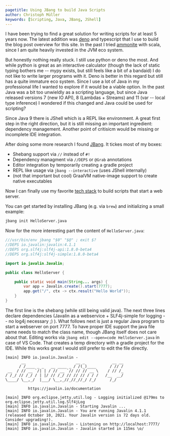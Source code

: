 ```yaml
---
pagetitle: Using JBang to build Java Scripts
author: Christoph Müller
keywords: [Scripting, Java, JBang, JShell]
---
```


I have been trying to find a great solution for writing scripts for at least 5 years now. The latest addition was [deno](https://deno.land/) and typescript that I use to build the blog post overview for this site. In the past I tried [ammonite](https://ammonite.io/) with scala, since I am quite heavily invested in the JVM eco system. 

But honestly nothing really stuck. I still use python or deno the most. And while python is great as an interactive calculator (though the lack of static typing bothers me -- mypy exists, but still feels like a bit of a bandaid) I do not like to write larger programs with it. Deno is better in this regard but still has a quite immature eco system. Since I use a lot of Java in my professional life I wanted to explore if it would be a viable option. In the past Java was a bit too unwieldly as a scripting language, but since Java released versions 7 (new IO API), 8 (Lambdas + Streams) and 11 (var -- local type inference) I wondered if this changed and Java could be used for scripting? 

Since Java 9 there is JShell which is a REPL like environment. A great first step in the right direction, but it is still missing an important ingredient: dependency management. Another point of critisicm would be missing or incomplete IDE integration.

After doing some more research I found [JBang](https://jbang.dev/). It tickes most of my boxes:

- Shebang support via `//` instead of `#!`
- Dependency managment via `//DEPS` or `@Grab` annotations
- Editor integration by temporarily creating a gradle project
- REPL like usage via `jbang --interactive` (uses JShell internally)
- (not that important but cool) GraalVM native-image support to create native executables

Now I can finally use my favorite [tech stack](./2020-12-30_my_favorite_tech_stack.html) to build scripts that start a web server.

You can get started by installing JBang (e.g. via `brew`) and initializing a small example:

```bash
jbang init HelloServer.java
```

Now for the more interesting part the content of `HelloServer.java`:

```java
///usr/bin/env jbang "$0" "$@" ; exit $?
//DEPS io.javalin:javalin:4.1.1
//DEPS org.slf4j:slf4j-api:1.8.0-beta4
//DEPS org.slf4j:slf4j-simple:1.8.0-beta4

import io.javalin.Javalin;

public class HelloServer {

    public static void main(String... args) {
        var app = Javalin.create().start(7777);
        app.get("/", ctx -> ctx.result("Hello World"));
    }
}
```

The first line is the shebang (while still being valid java). The next three lines declare dependencies (Javalin as a webservice + SLF4j-simple for logging -- no log4j necessary ;) ). What follows next is just a regular Java program to start a webserver on port 7777. To have proper IDE support the java file name needs to match the class name, though JBang itself does not care about that. Editing works via `jbang edit --open=code HelloServer.java` in case of VS Code. That creates a temp directory with a gradle project for the IDE. While this works great I would still prefer to edit the file directly.

```
[main] INFO io.javalin.Javalin -
       __                      __ _            __ __
      / /____ _ _   __ ____ _ / /(_)____      / // /
 __  / // __ `/| | / // __ `// // // __ \    / // /_
/ /_/ // /_/ / | |/ // /_/ // // // / / /   /__  __/
\____/ \__,_/  |___/ \__,_//_//_//_/ /_/      /_/

          https://javalin.io/documentation

[main] INFO org.eclipse.jetty.util.log - Logging initialized @179ms to org.eclipse.jetty.util.log.Slf4jLog
[main] INFO io.javalin.Javalin - Starting Javalin ...
[main] INFO io.javalin.Javalin - You are running Javalin 4.1.1 (released October 10, 2021. Your Javalin version is 72 days old. Consider upgrading!).
[main] INFO io.javalin.Javalin - Listening on http://localhost:7777/
[main] INFO io.javalin.Javalin - Javalin started in 115ms \o/
```

